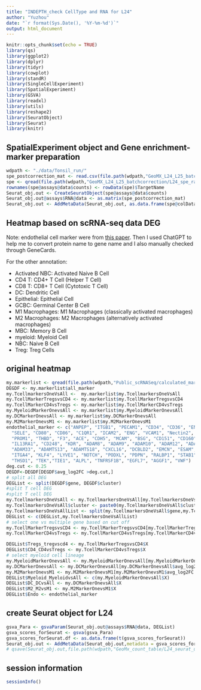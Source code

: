 ```yaml
---
title: "INDEPTH_check CellType and RNA for L24"
author: "Yuzhou"
date: "`r format(Sys.Date(), '%Y-%m-%d')`"
output: html_document
---
```


```r
knitr::opts_chunk$set(echo = TRUE)
library(qs)
library(ggplot2)
library(dplyr)
library(tidyr)
library(cowplot)
library(standR)
library(SingleCellExperiment)
library(SpatialExperiment)
library(GSVA)
library(readxl)
library(utils)
library(reshape2)
library(SeuratObject)
library(Seurat)
library(knitr)
```

## SpatialExperiment object and Gene enrichment-marker preparation

```r
wdpath <- "./data/Tonsil_run/"
spe_postcorrection_mat <- read.csv(file.path(wdpath,"GeoMX_L24_L25_batchcorrection/CPM-nNCG_3000-k_5_PostCorrectExp_L24.csv"),row.names = 1,check.names = F)
spe <- qread(file.path(wdpath,"GeoMX_L24_L25_batchcorrection/L24_spe_raw_counts.qs"))
rownames(spe@assays@data$counts) <- rowData(spe)$TargetName
Seurat_obj.out <- CreateSeuratObject(spe@assays@data$counts)
Seurat_obj.out@assays$RNA@data <- as.matrix(spe_postcorrection_mat)
Seurat_obj.out <- AddMetaData(Seurat_obj.out, as.data.frame(spe@colData))
```

## Heatmap based on scRNA-seq data DEG
Note: endothelial cell marker were from [this paper](https://www.ncbi.nlm.nih.gov/pmc/articles/PMC7553370/). Then I used ChatGPT to help me to convert protein name to gene name and I also manually checked through GeneCards.

For the other annotation:

- Activated NBC: Activated Naive B Cell
- CD4 T: CD4+ T Cell (Helper T Cell)
- CD8 T: CD8+ T Cell (Cytotoxic T Cell)
- DC: Dendritic Cell
- Epithelial: Epithelial Cell
- GCBC: Germinal Center B Cell
- M1 Macrophages: M1 Macrophages (classically activated macrophages)
- M2 Macrophages: M2 Macrophages (alternatively activated macrophages)
- MBC: Memory B Cell
- myeloid: Myeloid Cell
- NBC: Naive B Cell
- Treg: Treg Cells

## original heatmap

```r
my.markerlist <- qread(file.path(wdpath,"Public_scRNASeq/calculated_marker_from_scRNA-seq.qs"))
DEGDF <- my.markerlist$all_marker
my.TcellmarkersOneVsAll <-  my.markerlist$my.TcellmarkersOneVsAll
my.TcellMarkerTregsvsCD4 <- my.markerlist$my.TcellMarkerTregsvsCD4
my.TcellMarkerCD4vsTregs <- my.markerlist$my.TcellMarkerCD4vsTregs
my.MyeloidMarkerOnevsAll <- my.markerlist$my.MyeloidMarkerOnevsAll
my.DCMarkerOnevsAll <- my.markerlist$my.DCMarkerOnevsAll
my.M2MarkerOnevsM1 <- my.markerlist$my.M2MarkerOnevsM1
endothelial_marker <- c("ANPEP", "ITGB1", "PECAM1", "CD34", "CD36", "ENTPD1", "CD44", "CD47", "ICAM1", "ITGB3", 
  "SELE", "CD80", "CD86", "C1QR1", "ICAM2", "ENG", "VCAM1", "Nectin2", "KIT", "IL1R1", 
  "PROM1", "THBD", "F3", "ACE", "CDH5", "MCAM", "BSG", "CD151", "CD160", "PROCR", 
  "IL13RA1", "CD248", "KDR", "ADAM8", "ADAM9", "ADAM10", "ADAM12", "ADAM15", "ADAM17", 
  "ADAM33", "ADAMTS13", "ADAMTS18", "CXCL16", "DCBLD2", "EMCN", "ESAM", "FABP", "IGG", 
  "ITGA4", "KLF4", "LYVE1", "NOTCH", "PODXL", "PDPN", "RALBP1", "STAB1", "STAB2", "ANTXR1", 
  "THSD1", "TEK","TIE1", "ALPL", "TNFRSF1B", "EGFL7", "AGGF1", "VWF")
deg.cut <- 0.25
DEGDF<-DEGDF[DEGDF$avg_log2FC >deg.cut,]
# split all DEG
DEGList <- split(DEGDF$gene, DEGDF$cluster)
#split T cell DEG
#split T cell DEG
my.TcellmarkersOneVsAll <- my.TcellmarkersOneVsAll[my.TcellmarkersOneVsAll$avg_log2FC > deg.cut,]
my.TcellmarkersOneVsAll$cluster <- paste0(my.TcellmarkersOneVsAll$cluster,"_OneVsAll")
my.TcellmarkersOneVsAllList <- split(my.TcellmarkersOneVsAll$gene,my.TcellmarkersOneVsAll$cluster)
DEGList <- c(DEGList,my.TcellmarkersOneVsAllList)
# select one vs multiple gene based on cut off
my.TcellMarkerTregsvsCD4 <- my.TcellMarkerTregsvsCD4[my.TcellMarkerTregsvsCD4$avg_log2FC > deg.cut,]
my.TcellMarkerCD4vsTregs <- my.TcellMarkerCD4vsTregs[my.TcellMarkerCD4vsTregs$avg_log2FC > deg.cut,]

DEGList$Tregs_tregvscd4 <- my.TcellMarkerTregsvsCD4$X
DEGList$CD4_CD4vsTregs <- my.TcellMarkerCD4vsTregs$X
# select myeloid cell lineage
my.MyeloidMarkerOnevsAll <- my.MyeloidMarkerOnevsAll[my.MyeloidMarkerOnevsAll$avg_log2FC > 0.55 & my.MyeloidMarkerOnevsAll$p_val_adj < 0.05,]
my.DCMarkerOnevsAll <- my.DCMarkerOnevsAll[my.DCMarkerOnevsAll$avg_log2FC > 0.6 & my.DCMarkerOnevsAll$p_val_adj < 0.05,]
my.M2MarkerOnevsM1 <- my.M2MarkerOnevsM1[my.M2MarkerOnevsM1$avg_log2FC > deg.cut& my.M2MarkerOnevsM1$p_val_adj < 0.05,]
DEGList$Myeloid_MyeloidvsAll <- c(my.MyeloidMarkerOnevsAll$X)
DEGList$DC_DCvsAll <- my.DCMarkerOnevsAll$X
DEGList$M2_M2vsM1 <- my.M2MarkerOnevsM1$X
DEGList$Endo <- endothelial_marker
```

## create Seurat object for L24
```r
gsva_Para <- gsvaParam(Seurat_obj.out@assays$RNA@data, DEGList)
gsva_scores_forSeurat <- gsva(gsva_Para)
gsva_scores_forSeurat.df <- as.data.frame(t(gsva_scores_forSeurat))
Seurat_obj.out <- AddMetaData(Seurat_obj.out,metadata = gsva_scores_forSeurat.df)
# qsave(Seurat_obj.out,file.path(wdpath,"GeoMx_count_table/L24_seurat_update.qs"))

```

## session information
```r
sessionInfo()
```
